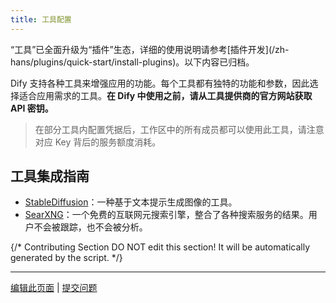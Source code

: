 ```yaml
---
title: 工具配置
---
```


<Warning>
    “工具”已全面升级为“插件”生态，详细的使用说明请参考[插件开发](/zh-hans/plugins/quick-start/install-plugins)。以下内容已归档。
</Warning>

Dify 支持各种工具来增强应用的功能。每个工具都有独特的功能和参数，因此选择适合应用需求的工具。**在 Dify 中使用之前，请从工具提供商的官方网站获取 API 密钥。**

> 在部分工具内配置凭据后，工作区中的所有成员都可以使用此工具，请注意对应 Key 背后的服务额度消耗。

## 工具集成指南

- [StableDiffusion](./stable-diffusion)：一种基于文本提示生成图像的工具。
- [SearXNG](./searxng)：一个免费的互联网元搜索引擎，整合了各种搜索服务的结果。用户不会被跟踪，也不会被分析。

{/*
Contributing Section
DO NOT edit this section!
It will be automatically generated by the script.
*/}

---

[编辑此页面](https://github.com/langgenius/dify-docs/edit/main/zh-hans/guides/tools/tool-configuration/readme.mdx) | [提交问题](https://github.com/langgenius/dify-docs/issues/new?template=docs.yml)

